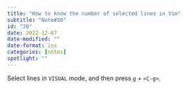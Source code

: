 ```yaml
---
title: "How to know the number of selected lines in Vim"
subtitle: "Note#30"
id: "30"
date: 2022-12-07
date-modified: ""
date-format: iso
categories: [notes]
spotlight: ""
---
```

Select lines in `VISUAL` mode, and then press `g` + `<C-g>`.
